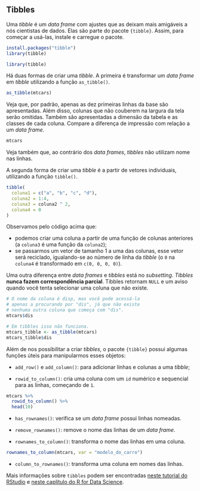## Tibbles

Uma *tibble* é um *data frame* com ajustes que as deixam mais amigáveis a nós cientistas de dados. Elas são parte do pacote `{tibble}`. Assim, para começar a usá-las, instale e carregue o pacote.

```r
install.packages("tibble")
library(tibble)
```


```r
library(tibble)
```

Há duas formas de criar uma *tibble*. A primeira é transformar um *data frame* em *tibble* utilizando a função `as_tibble()`.

```r
as_tibble(mtcars)
```

Veja que, por padrão, apenas as dez primeiras linhas da base são apresentadas. Além disso, colunas que não couberem na largura da tela serão omitidas. Também são apresentadas a dimensão da tabela e as classes de cada coluna. Compare a diferença de impressão com relação a um *data frame*.

```r
mtcars
```

Veja também que, ao contrário dos *data frames*, *tibbles* não utilizam nome nas linhas. 

A segunda forma de criar uma *tibble* é a partir de vetores individuais, utilizando a função `tibble()`.

```r
tibble(
  coluna1 = c("a", "b", "c", "d"),
  coluna2 = 1:4,
  coluna3 = coluna2 ^ 2,
  coluna4 = 0
)
```
Observamos pelo código acima que:

- podemos criar uma coluna a partir de uma função de colunas anteriores (a `coluna3` é uma função da `coluna2`);
- se passarmos um vetor de tamanho 1 a uma das colunas, esse vetor será reciclado, igualando-se ao número de linha da *tibble* (o `0` na `coluna4` é transformado em `c(0, 0, 0, 0)`).

Uma outra diferença entre *data frames* e *tibbles* está no *subsetting*. *Tibbles* **nunca fazem correspondência parcial**. Tibbles retornam `NULL` e um aviso quando você tenta selecionar uma coluna que não existe.

```r
# O nome da coluna é disp, mas você pode acessá-la
# apenas a procurando por "dis", já que não existe
# nenhuma outra coluna que começa com "dis".
mtcars$dis

# Em tibbles isso não funciona.
mtcars_tibble <- as_tibble(mtcars)
mtcars_tibble$dis
```

Além de nos possibilitar a criar *tibbles*, o pacote `{tibble}` possui algumas funções úteis para manipularmos esses objetos:

- `add_row()` e `add_column()`: para adicionar linhas e colunas a uma *tibble*;

- `rowid_to_column()`: cria uma coluna com um `id` numérico e sequencial para as linhas, começando de `1`.

```r
mtcars %>% 
  rowid_to_column() %>% 
  head(10)
```

- `has_rownames()`: verifica se um *data frame* possui linhas nomeadas.

- `remove_rownames()`: remove o nome das linhas de um *data frame*.

- `rownames_to_column()`: transforma o nome das linhas em uma coluna.

```r
rownames_to_column(mtcars, var = "modelo_do_carro")
```

- `column_to_rownames()`: transforma uma coluna em nomes das linhas.

Mais informações sobre `tibbles` podem ser encontradas [neste tutorial do RStudio](https://tibble.tidyverse.org/) e [neste caplítulo do R for Data Science](http://r4ds.had.co.nz/tibbles.html).